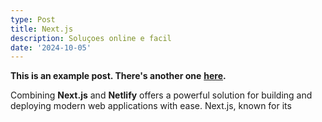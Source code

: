 ```yaml
---
type: Post
title: Next.js
description: Soluçoes online e facil
date: '2024-10-05'
---
```

**This is an example post. There's another one** [**here**](/posts/example-post-1)**.**

Combining **Next.js** and **Netlify** offers a powerful solution for building and deploying modern web applications with ease. Next.js, known for its 

